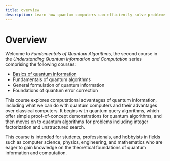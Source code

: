 ```yaml
---
title: overview
description: Learn how quantum computers can efficiently solve problems, including searching and factoring, faster than classical computers.
---
```


# Overview

Welcome to *Fundamentals of Quantum Algorithms,* the second course in the *Understanding Quantum Information and Computation* series comprising the following courses:

- [Basics of quantum information](learning/courses/basics-of-quantum-information/)
- Fundamentals of quantum algorithms
- General formulation of quantum information
- Foundations of quantum error correction

This course explores computational advantages of quantum information, including what we can do with quantum computers and their advantages over classical computers. 
It begins with quantum query algorithms, which offer simple proof-of-concept demonstrations for quantum algorithms, and then moves on to quantum algorithms for problems 
including integer factorization and unstructured search.

This course is intended for students, professionals, and hobbyists in fields such as computer science, physics, engineering, and mathematics who are eager to gain knowledge on the theoretical foundations of quantum information and computation.

